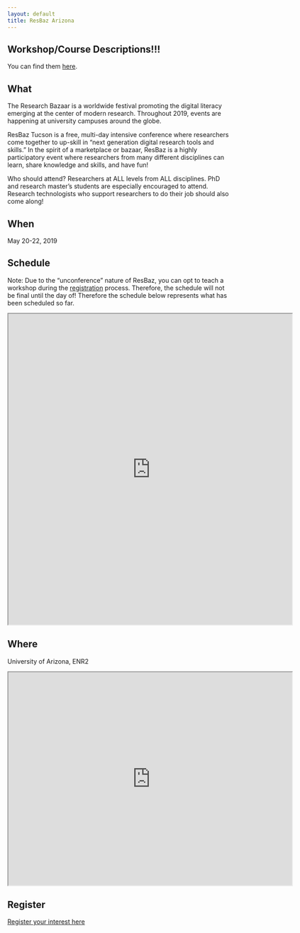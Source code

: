 ```yaml
---
layout: default
title: ResBaz Arizona
---
```

## Workshop/Course Descriptions!!!
You can find them [here](https://docs.google.com/document/d/1BUXYq9KYHxaoHiU1F-dVTvXxKlqrcCs0NsEAMDCjzo8/edit?usp=sharing).

## What

The Research Bazaar is a worldwide festival promoting the digital literacy emerging at the center of modern research. Throughout 2019, events are happening at university campuses around the globe.

ResBaz Tucson is a free, multi-day intensive conference where researchers come together to up-skill in "next generation digital research tools and skills." In the spirit of a marketplace or bazaar, ResBaz is a highly participatory event where researchers from many different disciplines can learn, share knowledge and skills, and have fun!

Who should attend? Researchers at ALL levels from ALL disciplines. PhD and research master's students are especially encouraged to attend. Research technologists who support researchers to do their job should also come along!

## When

May 20-22, 2019

## Schedule
Note: Due to the "unconference" nature of ResBaz, you can opt to teach a workshop during the [registration](#register) process. Therefore, the schedule will not be final until the day of! Therefore the schedule below represents what has been scheduled so far.

<iframe src="https://docs.google.com/spreadsheets/d/e/2PACX-1vQRLntVzvkNo00slxH-uBQdJAM-o6TMyhRoEslQC_bDJ9HJQHkGc68kklWIQ8mKjN4VncY0h_nBORWT/pubhtml?widget=true&amp;headers=false" width="640" height="700"></iframe>

## Where

University of Arizona, ENR2

<iframe src="https://www.google.com/maps/d/u/1/embed?mid=1SnwXCdH4AhlSfWAEbr1SA1Po_cP7GIbj" width="640" height="480"></iframe>


## Register

<a href="https://forms.gle/bdg4t8Bzg9FTJPYn7" class="button" target="_blank">Register your interest here</a>